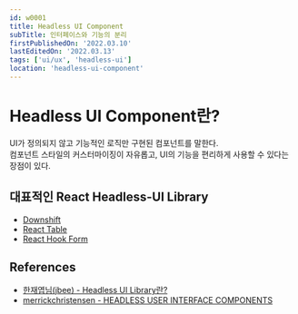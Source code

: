 ```yaml
---
id: w0001
title: Headless UI Component
subTitle: 인터페이스와 기능의 분리
firstPublishedOn: '2022.03.10'
lastEditedOn: '2022.03.13'
tags: ['ui/ux', 'headless-ui']
location: 'headless-ui-component'
---
```


# Headless UI Component란?

UI가 정의되지 않고 기능적인 로직만 구현된 컴포넌트를 말한다.<br/>
컴포넌트 스타일의 커스터마이징이 자유롭고, UI의 기능을 편리하게 사용할 수 있다는 장점이 있다.

## 대표적인 React Headless-UI Library

- [Downshift](https://github.com/downshift-js/downshift)
- [React Table](https://github.com/TanStack/react-table)
- [React Hook Form](https://github.com/react-hook-form/react-hook-form)

## References

- [한재엽님(jbee) - Headless UI Library란?](https://jbee.io/react/headless-concept/)
- [merrickchristensen - HEADLESS USER INTERFACE COMPONENTS](https://www.merrickchristensen.com/articles/headless-user-interface-components/)
